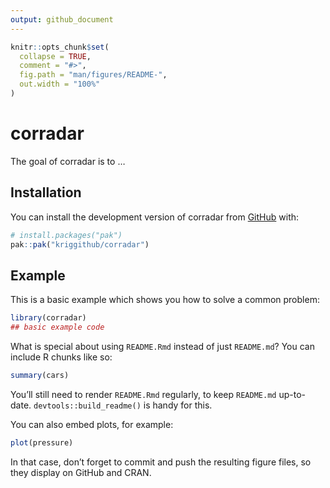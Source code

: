 ```yaml
---
output: github_document
---
```


<!-- README.md is generated from README.Rmd. Please edit that file -->

```r
knitr::opts_chunk$set(
  collapse = TRUE,
  comment = "#>",
  fig.path = "man/figures/README-",
  out.width = "100%"
)
```

# corradar

<!-- badges: start -->
<!-- badges: end -->

The goal of corradar is to ...

## Installation

You can install the development version of corradar from [GitHub](https://github.com/) with:

``` r
# install.packages("pak")
pak::pak("kriggithub/corradar")
```

## Example

This is a basic example which shows you how to solve a common problem:

```r
library(corradar)
## basic example code
```

What is special about using `README.Rmd` instead of just `README.md`? You can include R chunks like so:

```r
summary(cars)
```

You'll still need to render `README.Rmd` regularly, to keep `README.md` up-to-date. `devtools::build_readme()` is handy for this.

You can also embed plots, for example:

```r
plot(pressure)
```

In that case, don't forget to commit and push the resulting figure files, so they display on GitHub and CRAN.
